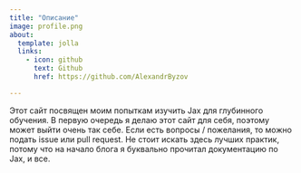 ```yaml
---
title: "Описание"
image: profile.png
about:
  template: jolla
  links:
    - icon: github
      text: Github
      href: https://github.com/AlexandrByzov

---
```


Этот сайт посвящен моим попыткам изучить Jax для глубинного обучения. В первую очередь я делаю этот сайт для себя, поэтому может выйти очень так себе. Если есть вопросы / пожелания, то можно подать issue или pull request. Не стоит искать здесь лучших практик, потому что на начало блога я буквально прочитал документацию по Jax, и все.